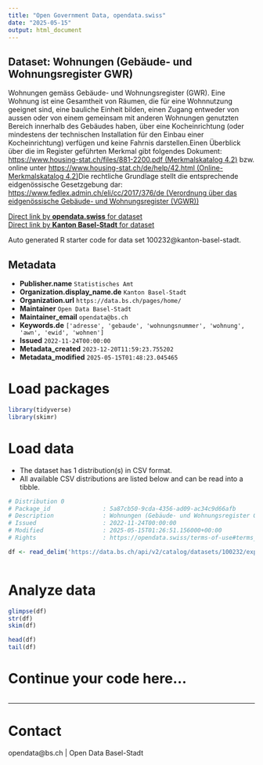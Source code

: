 ```yaml
---
title: "Open Government Data, opendata.swiss"
date: "2025-05-15"
output: html_document
---
```


## Dataset: Wohnungen (Gebäude- und Wohnungsregister GWR)

Wohnungen gemäss Gebäude- und Wohnungsregister (GWR). Eine Wohnung ist eine Gesamtheit von Räumen, die für eine Wohnnutzung geeignet sind, eine bauliche Einheit bilden, einen Zugang entweder von aussen oder von einem gemeinsam mit anderen Wohnungen genutzten Bereich innerhalb des Gebäudes haben, über eine Kocheinrichtung (oder mindestens der technischen Installation für den Einbau einer Kocheinrichtung) verfügen und keine Fahrnis darstellen.Einen Überblick über die im Register geführten Merkmal gibt folgendes Dokument: [https://www.housing-stat.ch/files/881-2200.pdf (Merkmalskatalog 4.2)](https://www.housing-stat.ch/files/881-2200.pdf) bzw. online unter [https://www.housing-stat.ch/de/help/42.html (Online-Merkmalskatalog 4.2)](https://www.housing-stat.ch/de/help/42.html)Die rechtliche Grundlage stellt die entsprechende eidgenössische Gesetzgebung dar: [https://www.fedlex.admin.ch/eli/cc/2017/376/de (Verordnung über das eidgenössische Gebäude- und Wohnungsregister (VGWR))](https://www.fedlex.admin.ch/eli/cc/2017/376/de)

[Direct link by **opendata.swiss** for dataset](https://opendata.swiss/de/dataset/wohnungen-gebaude-und-wohnungsregister-gwr)<br>
[Direct link by **Kanton Basel-Stadt** for dataset](https://data.bs.ch/explore/dataset/100232/)

Auto generated R starter code for data set 100232@kanton-basel-stadt.

## Metadata

- **Publisher.name** `Statistisches Amt`
- **Organization.display_name.de** `Kanton Basel-Stadt`
- **Organization.url** `https://data.bs.ch/pages/home/`
- **Maintainer** `Open Data Basel-Stadt`
- **Maintainer_email** `opendata@bs.ch`
- **Keywords.de** `['adresse', 'gebaude', 'wohnungsnummer', 'wohnung', 'awn', 'ewid', 'wohnen']`
- **Issued** `2022-11-24T00:00:00`
- **Metadata_created** `2023-12-20T11:59:23.755202`
- **Metadata_modified** `2025-05-15T01:48:23.045465`


# Load packages

```r

library(tidyverse)
library(skimr)

```

# Load data

-   The dataset has 1 distribution(s) in CSV format.
-   All available CSV distributions are listed below and can be read into a tibble.

```r

# Distribution 0
# Package_id               : 5a87cb50-9cda-4356-ad09-ac34c9d66afb
# Description              : Wohnungen (Gebäude- und Wohnungsregister GWR) (csv)
# Issued                   : 2022-11-24T00:00:00
# Modified                 : 2025-05-15T01:26:51.156000+00:00
# Rights                   : https://opendata.swiss/terms-of-use#terms_by

df <- read_delim('https://data.bs.ch/api/v2/catalog/datasets/100232/exports/csv?use_labels=true')



```

# Analyze data

```r

glimpse(df)
str(df)
skim(df)

head(df)
tail(df)

```

# Continue your code here...

```r

```

------------------------------------------------------------------------

# Contact

opendata@bs.ch | Open Data Basel-Stadt
